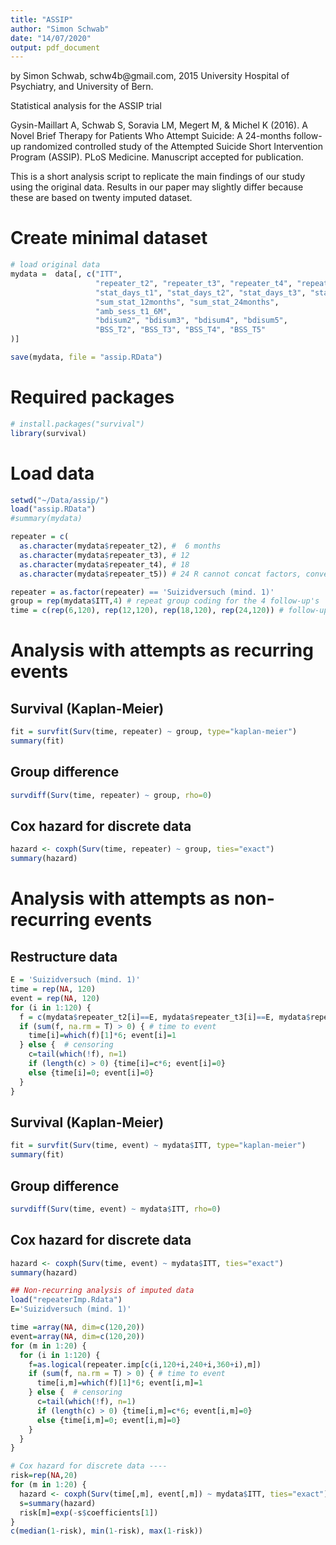 ```yaml
---
title: "ASSIP"
author: "Simon Schwab"
date: "14/07/2020"
output: pdf_document
---
```


by Simon Schwab, schw4b@gmail.com, 2015
University Hospital of Psychiatry, and University of Bern.

Statistical analysis for the ASSIP trial

Gysin-Maillart A, Schwab S, Soravia LM, Megert M, & Michel K (2016).
A Novel Brief Therapy for Patients Who Attempt Suicide: A 24-months follow-up
randomized controlled study of the Attempted Suicide Short Intervention Program (ASSIP).
PLoS Medicine. Manuscript accepted for publication.

This is a short analysis script to replicate the main findings of our study
using the original data. Results in our paper may slightly differ because
these are based on twenty imputed dataset.

# Create minimal dataset 
```r
# load original data
mydata =  data[, c("ITT", 
                   "repeater_t2", "repeater_t3", "repeater_t4", "repeater_t5",
                   "stat_days_t1", "stat_days_t2", "stat_days_t3", "stat_days_t4", "stat_days_t5",
                   "sum_stat_12months", "sum_stat_24months",
                   "amb_sess_t1_6M",
                   "bdisum2", "bdisum3", "bdisum4", "bdisum5",
                   "BSS_T2", "BSS_T3", "BSS_T4", "BSS_T5"
)] 

save(mydata, file = "assip.RData")
```

# Required packages
```r
# install.packages("survival")
library(survival)
```

# Load data
```r
setwd("~/Data/assip/")
load("assip.RData")
#summary(mydata)

repeater = c(
  as.character(mydata$repeater_t2), #  6 months
  as.character(mydata$repeater_t3), # 12
  as.character(mydata$repeater_t4), # 18
  as.character(mydata$repeater_t5)) # 24 R cannot concat factors, conversion to char

repeater = as.factor(repeater) == 'Suizidversuch (mind. 1)'
group = rep(mydata$ITT,4) # repeat group coding for the 4 follow-up's
time = c(rep(6,120), rep(12,120), rep(18,120), rep(24,120)) # follow-up month
```

# Analysis with attempts as recurring events

## Survival (Kaplan-Meier)
```r
fit = survfit(Surv(time, repeater) ~ group, type="kaplan-meier")
summary(fit)
```

## Group difference
```r
survdiff(Surv(time, repeater) ~ group, rho=0)
```

## Cox hazard for discrete data
```r
hazard <- coxph(Surv(time, repeater) ~ group, ties="exact")
summary(hazard)
```
# Analysis with attempts as non-recurring events

## Restructure data
```r
E = 'Suizidversuch (mind. 1)'
time = rep(NA, 120)
event = rep(NA, 120)
for (i in 1:120) {
  f = c(mydata$repeater_t2[i]==E, mydata$repeater_t3[i]==E, mydata$repeater_t4[i]==E, mydata$repeater_t5[i]==E)
  if (sum(f, na.rm = T) > 0) { # time to event
    time[i]=which(f)[1]*6; event[i]=1
  } else {  # censoring
    c=tail(which(!f), n=1)
    if (length(c) > 0) {time[i]=c*6; event[i]=0}
    else {time[i]=0; event[i]=0}
  }
}
```

## Survival (Kaplan-Meier)
```r
fit = survfit(Surv(time, event) ~ mydata$ITT, type="kaplan-meier")
summary(fit)
```

## Group difference
```r
survdiff(Surv(time, event) ~ mydata$ITT, rho=0)
```

## Cox hazard for discrete data
```r
hazard <- coxph(Surv(time, event) ~ mydata$ITT, ties="exact")
summary(hazard)
```

```r
## Non-recurring analysis of imputed data
load("repeaterImp.Rdata")
E='Suizidversuch (mind. 1)'

time =array(NA, dim=c(120,20))
event=array(NA, dim=c(120,20))
for (m in 1:20) {
  for (i in 1:120) {
    f=as.logical(repeater.imp[c(i,120+i,240+i,360+i),m])
    if (sum(f, na.rm = T) > 0) { # time to event
      time[i,m]=which(f)[1]*6; event[i,m]=1
    } else {  # censoring
      c=tail(which(!f), n=1)
      if (length(c) > 0) {time[i,m]=c*6; event[i,m]=0}
      else {time[i,m]=0; event[i,m]=0}
    }
  }
}

# Cox hazard for discrete data ----
risk=rep(NA,20)
for (m in 1:20) {
  hazard <- coxph(Surv(time[,m], event[,m]) ~ mydata$ITT, ties="exact")
  s=summary(hazard)
  risk[m]=exp(-s$coefficients[1])
}
c(median(1-risk), min(1-risk), max(1-risk))
```

